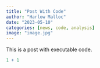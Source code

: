 ```yaml
---
title: "Post With Code"
author: "Harlow Malloc"
date: "2023-05-10"
categories: [news, code, analysis]
image: "image.jpg"
---
```


This is a post with executable code.

```r
1 + 1
```


